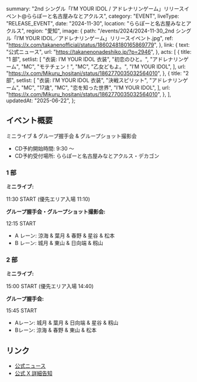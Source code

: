   summary:
    "2nd シングル「I’M YOUR IDOL / アドレナリンゲーム」リリースイベント@ららぽーと名古屋みなとアクルス",
  category: "EVENT",
  liveType: "RELEASE_EVENT",
  date: "2024-11-30",
  location: "ららぽーと名古屋みなとアクルス",
  region: "愛知",
  image: {
    path: "/events/2024/2024-11-30_2nd シングル「I’M YOUR IDOL／アドレナリンゲーム」リリースイベント.jpg",
    ref: "https://x.com/takanenofficial/status/1860248180165869779",
  },
  link: {
    text: "公式ニュース",
    url: "https://takanenonadeshiko.jp/?p=2946",
  },
  acts: [
    {
      title: "1 部",
      setlist: [
        "衣装: I’M YOUR IDOL 衣装",
        "初恋のひと。",
        "アドレナリンゲーム",
        "MC",
        "モテチェン！",
        "MC",
        "乙女どもよ。",
        "I’M YOUR IDOL",
      ],
      url: "https://x.com/Mikuru_hositani/status/1862770035032564010",
    },
    {
      title: "2 部",
      setlist: [
        "衣装: I’M YOUR IDOL 衣装",
        "決戦スピリット",
        "アドレナリンゲーム",
        "MC",
        "17歳",
        "MC",
        "恋を知った世界",
        "I’M YOUR IDOL",
      ],
      url: "https://x.com/Mikuru_hositani/status/1862770035032564010",
    },
  ],
  updatedAt: "2025-06-22",
};

## イベント概要

ミニライブ & グループ握手会 & グループショット撮影会

- CD予約開始時間: 9:30 〜
- CD予約受付場所: ららぽーと名古屋みなとアクルス・デカゴン

### 1 部

**ミニライブ:**

11:30 START (優先エリア入場 11:10)

**グループ握手会・グループショット撮影会:**

12:15 START

- A レーン: 涼海 & 葉月 & 春野 & 星谷 & 松本
- B レーン: 城月 & 東山 & 日向端 & 籾山

### 2 部

**ミニライブ:**

15:00 START (優先エリア入場 14:40)

**グループ握手会:**

15:45 START

- Aレーン: 城月 & 葉月 & 日向端 & 星谷 & 籾山
- Bレーン: 涼海 & 春野 & 東山 & 松本

## リンク

- [公式ニュース](https://takanenonadeshiko.jp/?p=2946)
- [公式 X 詳細告知](https://x.com/takanenofficial/status/1860172462383841735)
